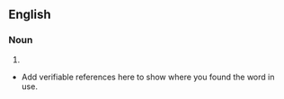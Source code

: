 ==English==

===Noun===
{{en-noun}}

# {{A snowrut is a long line that forms an indention in the snow. }}

*Add verifiable references here to show where you found the word in use.